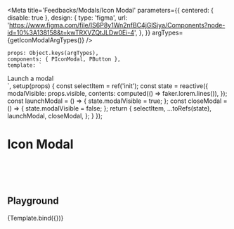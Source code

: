 
<Meta title='Feedbacks/Modals/Icon Modal' parameters={{
    centered: { disable: true },
    design: {
        type: 'figma',
        url: 'https://www.figma.com/file/IS6P8y1Wn2nfBC4jGlSiya/Components?node-id=10%3A138158&t=kwTRXVZQtJLDw0Ei-4',
    },
}} argTypes={getIconModalArgTypes()} />

    props: Object.keys(argTypes),
    components: { PIconModal, PButton },
    template: `
<div>
    <p-button @click="launchModal">Launch a modal</p-button>
    <p-icon-modal :visible.sync="modalVisible"
                    :size="size"
                    :icon-name="iconName"
                    :icon-color="iconColor"
                    :emoji="emoji"
                    :header-title="headerTitle"
                    :header-desc="headerDesc"
                    :button-text="buttonText"
                    :button-style-type="buttonStyleType"
                    :backdrop="backdrop"
                    :disable-button="disableButton"
                    @close="closeModal"
    />
</div>`,
    setup(props) {
        const selectItem = ref('init');
        const state = reactive({
            modalVisible: props.visible,
            contents: computed(() => faker.lorem.lines()),
        });
        const launchModal = () => {
            state.modalVisible = true;
        };
        const closeModal = () => {
            state.modalVisible = false;
        };
        return {
            selectItem,
            ...toRefs(state),
            launchModal,
            closeModal,
        };
    }
});

# Icon Modal

<br/>
<br/>
<br/>


## Playground

<Canvas>
    <Story name="playground">
        {Template.bind({})}
    </Story>
</Canvas>

<ArgsTable story="playground"/>
